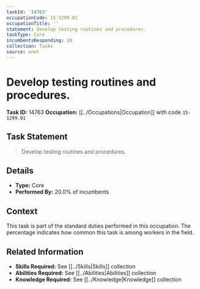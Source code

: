 ```yaml
---
taskId: '14763'
occupationCode: 15-1299.01
occupationTitle: ''
statement: Develop testing routines and procedures.
taskType: Core
incumbentsResponding: 20
collection: Tasks
source: onet
---
```

# Develop testing routines and procedures.

**Task ID:** 14763
**Occupation:** [[../Occupations|Occupation]] with code `15-1299.01`

## Task Statement

> Develop testing routines and procedures.

## Details

- **Type:** Core
- **Performed By:** 20.0% of incumbents

## Context

This task is part of the standard duties performed in this occupation. The percentage indicates how common this task is among workers in the field.

## Related Information

- **Skills Required:** See [[../Skills|Skills]] collection
- **Abilities Required:** See [[../Abilities|Abilities]] collection
- **Knowledge Required:** See [[../Knowledge|Knowledge]] collection
